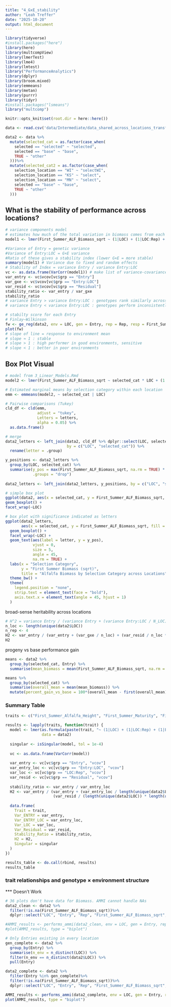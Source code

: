 ```yaml
---
title: "4_GxE_stability"
author: "Leah Treffer"
date: "2025-10-20"
output: html_document
---
```



```r
library(tidyverse)
#install.packages("here")
library(here)
library(multcompView)
library(lmerTest)
library(lme4)
library(lmtest)
library("PerformanceAnalytics")
library(dplyr)
library(broom.mixed)
library(emmeans)
library(metan)
library(purrr)
library(tidyr)
#install.packages("lsmeans")
library("multcomp")
```

```r
knitr::opts_knit$set(root.dir = here::here())
```

```r
data <- read.csv('data/Intermediate/data_shared_across_locations_transformed.csv')
```

```r
data2 <- data %>%
  mutate(selected_cat = as.factor(case_when(
    selected == "selected" ~ "selected",
    selected == "base" ~ "base",
    TRUE ~ "other"
  )))%>%
  mutate(selected_cat2 = as.factor(case_when(
    selection_location == "WI" ~ "selectWI",
    selection_location == "KS" ~ "select",
    selection_location == "MN" ~ "select",
    selected == "base" ~ "base",
    TRUE ~ "other"
  )))
```

## What is the stability of performance across locations?

```r
# variance components model
# estimates how much of the total variation in biomass comes from each covariant 
model1 <- lmer(First_Summer_ALF_Biomass_sqrt ~ (1|LOC) + (1|LOC:Rep) + (1|Entry) + (1|Entry:LOC), data = data2)
```

```r
#Variance of Entry = genetic variance
#Variance of Entry:LOC = G×E variance
#Ratio of these gives a stability index (lower G×E = more stable)
summary(model1) # Variance due to fixed and random effects
# Stability of Index = variance Entry / variance Entry:LOC
vc <- as.data.frame(VarCorr(model1)) # make list of variance-covariance matrices
var_entry <- vc$vcov[vc$grp == "Entry"]
var_gxe <- vc$vcov[vc$grp == "Entry:LOC"]
var_resid <- vc$vcov[vc$grp == "Residual"]
stability_ratio <- var_entry / var_gxe
stability_ratio
# variance Entry > variance Entry:LOC : genotypes rank similarly across locations
# variance Entry < variance Entry:LOC : genotypes perform inconsistently
```

```r
# stabilty score for each Entry
# Finlay–Wilkinson
fw <- ge_reg(data2, env = LOC, gen = Entry, rep = Rep, resp = First_Summer_ALF_Biomass_sqrt)
plot(fw)
# slope of line = response to environment mean
# slope ≈ 1 : stable
# slope > 1 : high performer in good environments, sensitive
# slope < 1 : better in poor environments
```

## Box Plot Visual

```r
# model from 3_Linear_Models.Rmd
model2 <- lmer(First_Summer_ALF_Biomass_sqrt ~ selected_cat * LOC + (1|LOC:Rep) + (1|Entry), data = data2)

# Estimated marginal means by selection category within each location
emm <- emmeans(model2, ~ selected_cat | LOC)

# Pairwise comparisons (Tukey)
cld_df <- cld(emm,
              adjust = "tukey",
              Letters = letters,
              alpha = 0.05) %>%
  as.data.frame()

# merge
data2_letters <- left_join(data2, cld_df %>% dplyr::select(LOC, selected_cat, .group),
                           by = c("LOC", "selected_cat")) %>%
  rename(letter = .group)

y_positions <- data2_letters %>%
  group_by(LOC, selected_cat) %>%
  summarise(y_pos = max(First_Summer_ALF_Biomass_sqrt, na.rm = TRUE) * 1.05,
            .groups = "drop")
  
data2_letters <- left_join(data2_letters, y_positions, by = c("LOC", "selected_cat"))

# simple box plot
ggplot(data2, aes(x = selected_cat, y = First_Summer_ALF_Biomass_sqrt, fill = selected_cat)) +
geom_boxplot() +
facet_wrap(~LOC)

# box plot with significance indicated as letters
ggplot(data2_letters,
       aes(x = selected_cat, y = First_Summer_ALF_Biomass_sqrt, fill = selected_cat)) +
  geom_boxplot() +
  facet_wrap(~LOC) +
  geom_text(aes(label = letter, y = y_pos),
            vjust = 0,
            size = 5,
            angle = 45,
            na.rm = TRUE) +
  labs(x = "Selection Category",
       y = "First Summer Biomass (sqrt)",
       title = "Alfalfa Biomass by Selection Category across Locations") +
  theme_bw() +
  theme(
    legend.position = "none",
    strip.text = element_text(face = "bold"),
    axis.text.x = element_text(angle = 45, hjust = 1)
  )
```

broad-sense heritability across locations

```r
# H^2 = variance Entry / (variance Entry + (variance Entry:LOC / N_LOC) + (variance residules / N_LOC * N_Rep))
n_loc <- length(unique(data2$LOC))
n_rep <- 4
H2 <- var_entry / (var_entry + (var_gxe / n_loc) + (var_resid / n_loc * n_rep))
H2
```

progeny vs base performance gain

```r
means <- data2 %>%
  group_by(selected_cat, Entry) %>%
  summarise(mean_biomass = mean(First_Summer_ALF_Biomass_sqrt, na.rm = TRUE))

means %>%
  group_by(selected_cat) %>%
  summarise(overall_mean = mean(mean_biomass)) %>%
  mutate(percent_gain_vs_base = 100*(overall_mean - first(overall_mean))/first(overall_mean))

```

### Summary Table

```r

traits <- c("First_Summer_Alfalfa_Height", "First_Summer_Maturity", "First_Yr_Regrowth_Vigor", "First_Summer_ALF_Biomass_sqrt")

results <- lapply(traits, function(trait) {
  model <- lmer(as.formula(paste(trait, "~ (1|LOC) + (1|LOC:Rep) + (1|Entry) + (1|Entry:LOC)")), 
                data = data2)
  
  singular <- isSingular(model, tol = 1e-4)
  
  vc <- as.data.frame(VarCorr(model))
  
  var_entry <- vc[vc$grp == "Entry", "vcov"]
  var_entry_loc <- vc[vc$grp == "Entry:LOC", "vcov"]
  var_loc <- vc[vc$grp == "LOC:Rep", "vcov"]
  var_resid <- vc[vc$grp == "Residual", "vcov"]
  
  stability_ratio <- var_entry / var_entry_loc
  H2 <- var_entry / (var_entry + (var_entry_loc / length(unique(data2$LOC))) +
                     (var_resid / (length(unique(data2$LOC)) * length(unique(data2$Rep)))))
  
  data.frame(
    Trait = trait,
    Var_ENTRY = var_entry,
    Var_ENTRY_LOC = var_entry_loc,
    Var_LOC = var_loc,
    Var_Residual = var_resid,
    Stability_Ratio = stability_ratio,
    H2 = H2,
    Singular = singular
  )
})

results_table <- do.call(rbind, results)
results_table


```

### trait relationships and genotype × environment structure
*** Doesn't Work 

```r
# 36 plots don't have data for Biomass. AMMI cannot handle NAs
data2_clean <- data2 %>%
  filter(!is.na(First_Summer_ALF_Biomass_sqrt))%>%
  dplyr::select("LOC", "Entry", "Rep", "First_Summer_ALF_Biomass_sqrt", "selected_cat")

#AMMI_results <- performs_ammi(data2_clean, env = LOC, gen = Entry, rep = Rep, resp = First_Summer_ALF_Biomass_sqrt)
#plot(AMMI_results, type = "biplot")

# Only Entries existing in every location
gen_complete <- data2 %>%
  group_by(Entry) %>%
  summarise(n_env = n_distinct(LOC)) %>%
  filter(n_env == n_distinct(data2$LOC)) %>%
  pull(Entry)

data2_complete <- data2 %>%
  filter(Entry %in% gen_complete)%>%
  filter(!is.na(First_Summer_ALF_Biomass_sqrt))%>%
  dplyr::select("LOC", "Entry", "Rep", "First_Summer_ALF_Biomass_sqrt", "selected_cat")

AMMI_results <- performs_ammi(data2_complete, env = LOC, gen = Entry, rep = Rep, resp = First_Summer_ALF_Biomass_sqrt)
plot(AMMI_results, type = "biplot")
```

